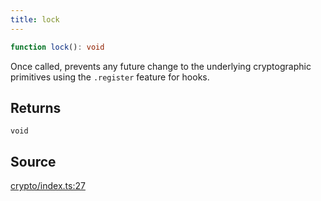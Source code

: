 ```yaml
---
title: lock
---
```


```ts
function lock(): void
```

Once called, prevents any future change to the underlying cryptographic primitives using the `.register` feature for
hooks.

## Returns

`void`

## Source

[crypto/index.ts:27](https://github.com/dominant-strategies/quais.js/blob/40f3917383e9421179ebdbc4076b907a7d088144/src/crypto/index.ts#L27)
